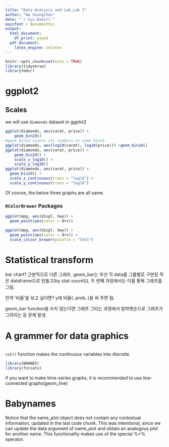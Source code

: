 ```yaml
---
title: "Data Analysis and Lab_Lab 3"
author: "Na SeungChan"
date: "`r Sys.Date()`"
mainfont : NanumGothic
output:
  html_document:
    df_print: paged
  pdf_document:
    latex_engine: xelatex
---
```

```r
knitr::opts_chunk$set(echo = TRUE)
library(tidyverse)
library(mdsr)
```




# ggplot2




## Scales

we will use `diamonds` dataset in ggplot2

```r
ggplot(diamonds, aes(carat, price)) +
    geom_bin2d()
#geom_bin2d counts its numbers in some block
ggplot(diamonds, aes(log10(carat), log10(price))) +geom_bin2d()
ggplot(diamonds, aes(carat, price)) +
    geom_bin2d() +
    scale_x_log10() +
    scale_y_log10()
ggplot(diamonds, aes(carat, price)) +
  geom_bin2d() + 
  scale_x_continuous(trans = "log10") + 
  scale_y_continuous(trans = "log10")
```


Of course, the below three graphs are all same.


### `RColorBrewer` Packages

```r
ggplot(mpg, aes(displ, hwy)) +
  geom_point(aes(color = drv))

ggplot(mpg, aes(displ, hwy)) +
  geom_point(aes(color = drv)) +
  scale_colour_brewer(palette = "Set1")
```




# Statistical transform


bar chart? 근본적으로 다른 그래프. geom_bar는 우선 각 data를 그룹별로 구분된 작은 dataframe으로 만들고(by stat::count()), 두 번째 과정에서는 이를 통해 그래프를 그림.


만약 '비율'을 보고 싶다면? y에 비율(..prob..)을 써 주면 됨. 

geom_bar function을 쓰지 않는다면 그래프 그리는 과정에서 알파벳순으로 그래프가 그려지는 등 문제 발생.



# A grammer for data graphics


```r

```


`cut()` function makes the continuous variables into discrete.


```r
library(NHANES)
library(forcats)
```





if you want to make time-series graphs, it is recommended to use line-connected graphs(geom_line)



# Babynames


Notice that the name_plot object does not contain any contextual information, updated in the last code chunk. This was intentional, since we can update the data argument of name_plot and obtain an analogous plot for another name. This functionality makes use of the special %+% operator.




